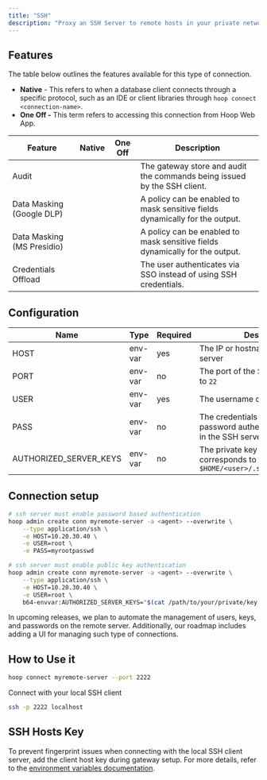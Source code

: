 ```yaml
---
title: "SSH"
description: "Proxy an SSH Server to remote hosts in your private network."
---
```



<Prerequisites />

## Features

The table below outlines the features available for this type of connection.

- **Native** - This refers to when a database client connects through a specific protocol, such as an IDE or client libraries through `hoop connect <connection-name>`.
- **One Off -** This term refers to accessing this connection from Hoop Web App.

| Feature | Native | One Off | Description |
| --- | --- | --- |--- |
| Audit | <Icon icon="xmark" /> | <Icon icon="xmark" /> |  The gateway store and audit the commands being issued by the SSH client. |
| Data Masking (Google DLP) | <Icon icon="xmark" /> | <Icon icon="xmark" /> | A policy can be enabled to mask sensitive fields dynamically for the output. |
| Data Masking (MS Presidio) | <Icon icon="xmark" /> | <Icon icon="xmark" /> | A policy can be enabled to mask sensitive fields dynamically for the output. |
| Credentials Offload | <Icon icon="check" /> |  <Icon icon="xmark" /> |The user authenticates via SSO instead of using SSH credentials. |

## Configuration

| Name | Type |Required | Description |
| --- | --- | ----|     --- |
| HOST | env-var | yes |The IP or hostname of the SSH server |
| PORT | env-var | no |The port of the SSH server, default to `22` |
| USER | env-var | yes | The username of the Linux server |
| PASS | env-var | no | The credentials of the username if password authentication is enabled in the SSH server. |
| AUTHORIZED_SERVER_KEYS | env-var | no | The private key of the user that corresponds to the public key at `$HOME/<user>/.ssh/authorized_keys` |

## Connection setup

```sh
# ssh server must enable password based authentication
hoop admin create conn myremote-server -a <agent> --overwrite \
    --type application/ssh \
    -e HOST=10.20.30.40 \
    -e USER=root \
    -e PASS=myrootpasswd

# ssh server must enable public key authentication
hoop admin create conn myremote-server -a <agent> --overwrite \
    --type application/ssh \
    -e HOST=10.20.30.40 \
    -e USER=root \
    b64-envvar:AUTHORIZED_SERVER_KEYS="$(cat /path/to/your/private/key |base64)"
```

<Info>
  In upcoming releases, we plan to automate the management of users, keys, and passwords on the remote server.
  Additionally, our roadmap includes adding a UI for managing such type of connections.
</Info>

## How to Use it

```bash
hoop connect myremote-server --port 2222
```

Connect with your local SSH client

```bash
ssh -p 2222 localhost
```

## SSH Hosts Key

To prevent fingerprint issues when connecting with the local SSH client server,
add the client host key during gateway setup. For more details, refer to the [environment variables documentation](../configure/env-vars).
